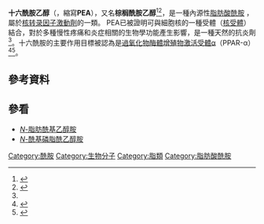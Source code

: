 {{chembox
| Verifiedfields = changed
| Watchedfields = changed
| verifiedrevid = 451970750
| ImageFile = Palmitoylethanolamide.png
| ImageFile_Ref = {{chemboximage|correct|??}}
| ImageName = Skeletal formula of palmitoylethanolamide
| IUPACName = ''N''-(2-Hydroxyethyl)hexadecanamide<ref>{{cite web|title=palmidrol - Compound Summary|url=http://pubchem.ncbi.nlm.nih.gov/summary/summary.cgi?cid=4671&loc=ec_rcs#x291|work=PubChem Compound|publisher=National Center for Biotechnology Information|accessdate=26 June 2012|location=USA|date=25 March 2005|at=Identification|archive-date=2014-04-13|archive-url=https://web.archive.org/web/20140413143115/http://pubchem.ncbi.nlm.nih.gov/summary/summary.cgi?cid=4671&loc=ec_rcs#x291|dead-url=no}}</ref>
| OtherNames = {{unbulleted list|Hydroxyethylpalmitamide{{citation needed|date=June 2012}}|Palmidrol{{citation needed|date=June 2012}}|''N''-Palmitoylethanolamine{{citation needed|date=June 2012}}|Palmitylethanolamide{{citation needed|date=June 2012}}
}}
| Section1 = {{chembox Identifiers
|  Abbreviations = Palmitamide MEA{{citation needed|date=June 2012}}
|  CASNo = 544-31-0
|  CASNo_Ref = {{cascite|correct|??}}
|  PubChem = 4671
|  PubChem_Ref = {{pubchemcite|correct|pubchem}}
|  ChemSpiderID = 4509
|  ChemSpiderID_Ref = {{chemspidercite|changed|chemspider}}
|  UNII = 6R8T1UDM3V
|  UNII_Ref = {{fdacite|correct|FDA}}
|  EINECS = 208-867-9
|  KEGG = D08328
|  KEGG_Ref = {{keggcite|changed|kegg}}
|  MeSHName = palmidrol
|  ChEMBL = 417675
|  ChEMBL_Ref = {{ebicite|changed|EBI}}
|  SMILES = CCCCCCCCCCCCCCCc(:[o]):[nH]CCO
|  SMILES1 = CCCCCCCCCCCCCCCC(=O)NCCO
|  StdInChI = 1S/C18H37NO2/c1-2-3-4-5-6-7-8-9-10-11-12-13-14-15-18(21)19-16-17-20/h20H,2-17H2,1H3,(H,19,21)
|  StdInChI_Ref = {{stdinchicite|changed|chemspider}}
|  StdInChIKey = HXYVTAGFYLMHSO-UHFFFAOYSA-N
|  StdInChIKey_Ref = {{stdinchicite|changed|chemspider}}
}}
| Section2 = {{chembox Properties
|  C = 18
|  H = 37
|  N = 1
|  O = 2
|  Appearance = White crystals
|  Density = 910 mg mL<sup>−1</sup>
|  MeltingPtC = 59
|  MeltingPtCH = 60
|  BoilingPtC = 461.5
|  LogP = 5.796
}}
| Section3 = {{chembox Hazards
|  FlashPtC = 323.9
}}
| Section4 = {{chembox Related
|  OtherCpds = {{unbulleted list|[[羟丁赖氨酸|羟丁赖氨酸]]|[[酵母氨酸|酵母氨酸]]}}
}}
}}
'''十六酰胺乙醇'''（{{lang|en|'''Palmitoylethanolamide'''}}，縮寫'''PEA'''），又名'''棕榈酰胺乙醇'''<ref>{{cite web |url=http://www.basechem.org/chemical/6854 |title=十六酰胺 |language=zh-hans |accessdate=2014-04-14 |archive-date=2014-04-15 |archive-url=https://web.archive.org/web/20140415133315/http://www.basechem.org/chemical/6854 |dead-url=no }}</ref><ref name=chemicalbook>{{cite web |url=http://www.chemicalbook.com/ProductChemicalPropertiesCB1401035.htm |title=十六碳酰胺 |language=zh-hans |accessdate=2014-04-14 |archive-date=2014-04-15 |archive-url=https://web.archive.org/web/20140415095932/http://www.chemicalbook.com/ProductChemicalPropertiesCB1401035.htm |dead-url=no }}</ref>，是一種內源性[[脂肪酸酰胺|脂肪酸酰胺]] ，屬於[[核转录因子激動劑|核转录因子激動劑]]的一類。 PEA已被證明可與細胞核的一種受體（[[核受體|核受體]]）結合，對於多種慢性疼痛和炎症相關的生物學功能產生影響，是一種天然的抗炎劑<ref name=chemicalbook />。十六酰胺的主要作用目標被認為是[[過氧化物酶體增殖物激活受體α|過氧化物酶體增殖物激活受體α]]（PPAR-α）<ref name="O'Sullivan">{{cite journal|title=Cannabinoids go nuclear: evidence for activation of peroxisome proliferator-activated receptors|pages=576–582|issn=0007-1188|journal=British Journal of Pharmacology|volume=152|issue=5|date=2007-11|doi=10.1038/sj.bjp.0707423|url=https://www.ncbi.nlm.nih.gov/pubmed/17704824|accessdate=2019-02-12|author=S. E. O'Sullivan|pmid=17704824|pmc=PMC2190029|archive-date=2019-07-30|archive-url=https://web.archive.org/web/20190730163356/https://www.ncbi.nlm.nih.gov/pubmed/17704824|dead-url=no}}</ref><ref name=LoVerme2005>{{cite journal|title=The nuclear receptor peroxisome proliferator-activated receptor-alpha mediates the anti-inflammatory actions of palmitoylethanolamide|pages=15–19|issn=0026-895X|journal=Molecular Pharmacology|volume=67|issue=1|date=2005-1|doi=10.1124/mol.104.006353|url=https://www.ncbi.nlm.nih.gov/pubmed/15465922|accessdate=2019-02-12|author=Jesse Lo Verme, Jin Fu, Giuseppe Astarita, Giovanna La Rana, Roberto Russo, Antonio Calignano, Daniele Piomelli|archive-date=2019-07-01|archive-url=https://web.archive.org/web/20190701113308/https://www.ncbi.nlm.nih.gov/pubmed/15465922|dead-url=no}}</ref>。

==參考資料==
{{reflist}}

==參看==
*[[N-脂肪酰基乙醇胺|''N''-脂肪酰基乙醇胺]]
*[[N-酰基磷脂酰乙醇胺|''N''-酰基磷脂酰乙醇胺]] 

[[Category:酰胺|Category:酰胺]]
[[Category:生物分子|Category:生物分子]]
[[Category:脂類|Category:脂類]]
[[Category:脂肪酸酰胺|Category:脂肪酸酰胺]]